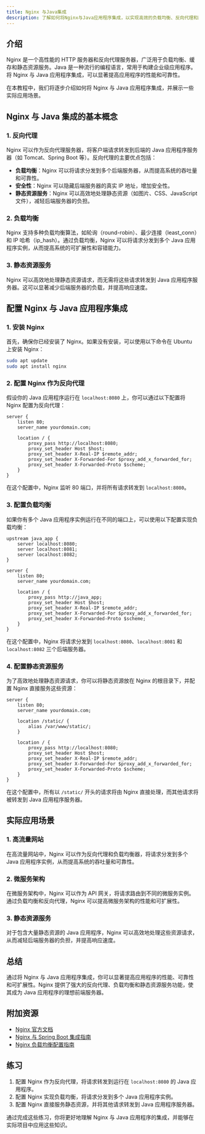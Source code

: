 ```yaml
---
title: Nginx 与Java集成
description: 了解如何将Nginx与Java应用程序集成，以实现高效的负载均衡、反向代理和静态资源服务。
---
```


## 介绍

Nginx 是一个高性能的 HTTP 服务器和反向代理服务器，广泛用于负载均衡、缓存和静态资源服务。Java 是一种流行的编程语言，常用于构建企业级应用程序。将 Nginx 与 Java 应用程序集成，可以显著提高应用程序的性能和可靠性。

在本教程中，我们将逐步介绍如何将 Nginx 与 Java 应用程序集成，并展示一些实际应用场景。

## Nginx 与 Java 集成的基本概念

### 1. 反向代理

Nginx 可以作为反向代理服务器，将客户端请求转发到后端的 Java 应用程序服务器（如 Tomcat、Spring Boot 等）。反向代理的主要优点包括：

- **负载均衡**：Nginx 可以将请求分发到多个后端服务器，从而提高系统的吞吐量和可靠性。
- **安全性**：Nginx 可以隐藏后端服务器的真实 IP 地址，增加安全性。
- **静态资源服务**：Nginx 可以高效地处理静态资源（如图片、CSS、JavaScript 文件），减轻后端服务器的负担。

### 2. 负载均衡

Nginx 支持多种负载均衡算法，如轮询（round-robin）、最少连接（least_conn）和 IP 哈希（ip_hash）。通过负载均衡，Nginx 可以将请求分发到多个 Java 应用程序实例，从而提高系统的可扩展性和容错能力。

### 3. 静态资源服务

Nginx 可以高效地处理静态资源请求，而无需将这些请求转发到 Java 应用程序服务器。这可以显著减少后端服务器的负载，并提高响应速度。

## 配置 Nginx 与 Java 应用程序集成

### 1. 安装 Nginx

首先，确保你已经安装了 Nginx。如果没有安装，可以使用以下命令在 Ubuntu 上安装 Nginx：

```bash
sudo apt update
sudo apt install nginx
```

### 2. 配置 Nginx 作为反向代理

假设你的 Java 应用程序运行在 `localhost:8080` 上，你可以通过以下配置将 Nginx 配置为反向代理：

```nginx
server {
    listen 80;
    server_name yourdomain.com;

    location / {
        proxy_pass http://localhost:8080;
        proxy_set_header Host $host;
        proxy_set_header X-Real-IP $remote_addr;
        proxy_set_header X-Forwarded-For $proxy_add_x_forwarded_for;
        proxy_set_header X-Forwarded-Proto $scheme;
    }
}
```

在这个配置中，Nginx 监听 80 端口，并将所有请求转发到 `localhost:8080`。

### 3. 配置负载均衡

如果你有多个 Java 应用程序实例运行在不同的端口上，可以使用以下配置实现负载均衡：

```nginx
upstream java_app {
    server localhost:8080;
    server localhost:8081;
    server localhost:8082;
}

server {
    listen 80;
    server_name yourdomain.com;

    location / {
        proxy_pass http://java_app;
        proxy_set_header Host $host;
        proxy_set_header X-Real-IP $remote_addr;
        proxy_set_header X-Forwarded-For $proxy_add_x_forwarded_for;
        proxy_set_header X-Forwarded-Proto $scheme;
    }
}
```

在这个配置中，Nginx 将请求分发到 `localhost:8080`、`localhost:8081` 和 `localhost:8082` 三个后端服务器。

### 4. 配置静态资源服务

为了高效地处理静态资源请求，你可以将静态资源放在 Nginx 的根目录下，并配置 Nginx 直接服务这些资源：

```nginx
server {
    listen 80;
    server_name yourdomain.com;

    location /static/ {
        alias /var/www/static/;
    }

    location / {
        proxy_pass http://localhost:8080;
        proxy_set_header Host $host;
        proxy_set_header X-Real-IP $remote_addr;
        proxy_set_header X-Forwarded-For $proxy_add_x_forwarded_for;
        proxy_set_header X-Forwarded-Proto $scheme;
    }
}
```

在这个配置中，所有以 `/static/` 开头的请求将由 Nginx 直接处理，而其他请求将被转发到 Java 应用程序服务器。

## 实际应用场景

### 1. 高流量网站

在高流量网站中，Nginx 可以作为反向代理和负载均衡器，将请求分发到多个 Java 应用程序实例，从而提高系统的吞吐量和可靠性。

### 2. 微服务架构

在微服务架构中，Nginx 可以作为 API 网关，将请求路由到不同的微服务实例。通过负载均衡和反向代理，Nginx 可以提高微服务架构的性能和可扩展性。

### 3. 静态资源服务

对于包含大量静态资源的 Java 应用程序，Nginx 可以高效地处理这些资源请求，从而减轻后端服务器的负担，并提高响应速度。

## 总结

通过将 Nginx 与 Java 应用程序集成，你可以显著提高应用程序的性能、可靠性和可扩展性。Nginx 提供了强大的反向代理、负载均衡和静态资源服务功能，使其成为 Java 应用程序的理想前端服务器。

## 附加资源

- [Nginx 官方文档](https://nginx.org/en/docs/)
- [Nginx 与 Spring Boot 集成指南](https://spring.io/guides/gs/spring-boot-nginx/)
- [Nginx 负载均衡配置指南](https://www.nginx.com/resources/wiki/start/topics/examples/loadbalanceexample/)

## 练习

1. 配置 Nginx 作为反向代理，将请求转发到运行在 `localhost:8080` 的 Java 应用程序。
2. 配置 Nginx 实现负载均衡，将请求分发到多个 Java 应用程序实例。
3. 配置 Nginx 直接服务静态资源，并将其他请求转发到 Java 应用程序服务器。

通过完成这些练习，你将更好地理解 Nginx 与 Java 应用程序的集成，并能够在实际项目中应用这些知识。